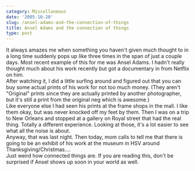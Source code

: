```yaml
---
category: Miscellaneous
date: '2005-10-20'
slug: /ansel-adams-and-the-connection-of-things
title: Ansel Adams and the connection of things
type: post
---
```



It always amazes me when something you haven't given much thought
to in a long time suddenly pops up like three times in the span of
just a couple days. Most recent example of this for me was Ansel
Adams. I hadn't really thought much about his work recently but got
a documentary in from Netflix on him.  
After watching it, I did a little surfing around and figured out
that you can buy some actual prints of his work for not too much
money. (They aren't "Original" prints since they are actually
printed by another photographer, but it's still a print from the
original neg which is awesome.)  
Like everyone else I had seen his prints at the frame shops in the
mall. I like them okay, but was never knocked off my feet by them.
Then I was on a trip to New Orleans and stopped at a gallery on
Royal street that had the real thing. Totally a different
experience. Looking at those, it's a lot easier to see what all the
noise is about.  
Anyway, that was last night. Then today, mom calls to tell me that
there is going to be an exhibit of his work at the museum in HSV
around Thanksgiving/Christmas....  
Just weird how connected things are. If you are reading this, don't
be surprised if Ansel shows up soon in your world as well.